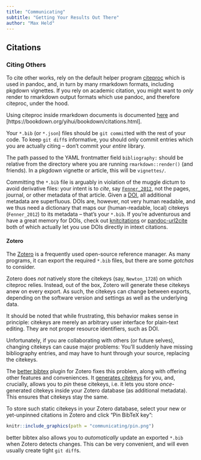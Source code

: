 ```yaml
---
title: "Communicating"
subtitle: "Getting Your Results Out There"
author: "Max Held"
---
```


## Citations

### Citing Others

To cite other works, rely on the default helper program [citeproc](https://github.com/jgm/citeproc) which is used in pandoc, and, in turn by many rmarkdown formats, including pkgdown vignettes.
If you rely on academic citation, you might want to *only* render to rmarkdown output formats which use pandoc, and therefore citeproc, under the hood.

Using citeproc inside rmarkdown documents is documented [here](https://rmarkdown.rstudio.com/authoring_bibliographies_and_citations.html) and [https://bookdown.org/yihui/bookdown/citations.html].

Your `*.bib` (or `*.json`) files should be `git commit`ted with the rest of your code.
To keep `git diff`s informative, you should only commit entries which you are actually citing -- don't commit your *entire* library.

The path passed to the YAML frontmatter field `bibliography: ` should be relative from the directory where you are running `rmarkdown::render()` (and friends).
In a pkgdown vignette or article, this will be `vignettes/`.

Committing the `*.bib` file is arguably in violation of the muggle dictum to avoid derivative files:
your intent is to *cite*, say [`Fenner_2012`](https://www.nature.com/articles/nmat3283), not the pages, journal, or other metadata of that article.
Given a [DOI](https://en.wikipedia.org/wiki/Digital_object_identifier), all additional metadata are superfluous.
DOIs are, however, not very human readable, and we thus need a dictionary that maps our (human-readable, local) citekeys (`Fenner_2012`) to its metadata -- that's your `*.bib`.
If you're adventurous and have a great memory for DOIs, check out [knitcitations](https://github.com/cboettig/knitcitations) or [pandoc-url2cite](https://github.com/phiresky/pandoc-url2cite) both of which actually let you use DOIs directly in intext citations.


#### Zotero

The [Zotero](https://www.zotero.org) is a frequently used open-source reference manager.
As many programs, it can export the required `*.bib` files, but there are some *gotchas* to consider.

Zotero does *not* natively store the citekeys (say, `Newton_1728`) on which citeproc relies.
Instead, out of the box, Zotero will generate these citekeys anew on every export.
As such, the citekeys can change between exports, depending on the software version and settings as well as the underlying data.

It should be noted that while frustrating, this behavior makes sense in principle:
citekeys are merely an arbitrary user interface for plain-text editing.
They are not proper resource identifiers, such as DOI.

Unfortunately, if you are collaborating with others (or future selves), changing citekeys can cause major problems:
You'll suddenly have missing bibliography entries, and may have to hunt through your source, replacing the citekeys.

The [better bibtex](https://retorque.re/zotero-better-bibtex/) plugin for Zotero fixes this problem, along with offering other features and conveniences.
It [generates citekeys](https://retorque.re/zotero-better-bibtex/citing/) for you, and, crucially, allows you to *pin* these citekeys, i.e. it lets you store *once*-generated citekeys inside your Zotero database (as additional metadata).
This ensures that citekeys stay the same.

To store such static citekeys in your Zotero database, select your new or yet-unpinned citations in Zotero and click "Pin BibTeX key":

```r
knitr::include_graphics(path = "communicating/pin.png")
```

better bibtex also allows you to *automatically* update an exported `*.bib` when Zotero detects changes.
This can be very convenient, and will even usually create tight `git diff`s.
